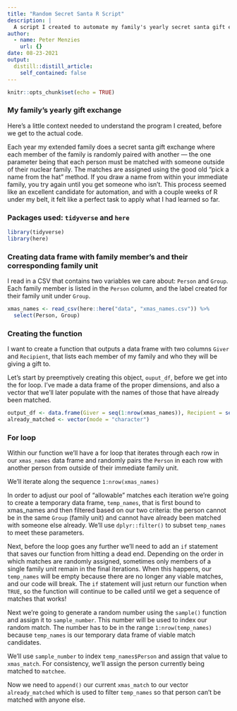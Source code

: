 ```yaml
---
title: "Random Secret Santa R Script"
description: |
  A script I created to automate my family's yearly secret santa gift exchange
author:
  - name: Peter Menzies
    url: {}
date: 08-23-2021
output:
  distill::distill_article:
    self_contained: false
---
```



```r
knitr::opts_chunk$set(echo = TRUE)
```

### My family's yearly gift exchange

Here's a little context needed to understand the program I created, before we get to the actual code. 

Each year my extended family does a secret santa gift exchange where each member of the family is randomly paired with another — the one parameter being that each person must be matched with someone outside of their nuclear family. The matches are assigned using the good old "pick a name from the hat" method. If you draw a name from within your immediate family, you try again until you get someone who isn't. This process seemed like an excellent candidate for automation, and with a couple weeks of R under my belt, it felt like a perfect task to apply what I had learned so far.

### Packages used: `tidyverse` and `here`

```r
library(tidyverse)
library(here)
```


### Creating data frame with family member's and their corresponding family unit

I read in a CSV that contains two variables we care about: `Person` and `Group`. Each family member is listed in the `Person` column, and the label created for their family unit under `Group`. 

```r
xmas_names <- read_csv(here::here("data", "xmas_names.csv")) %>% 
  select(Person, Group) 
```

### Creating the function

I want to create a function that outputs a data frame with two columns `Giver` and `Recipient`, that lists each member of my family and who they will be giving a gift to. 

Let's start by preemptively creating this object, `ouput_df`, before we get into the for loop. I've made a data frame of the proper dimensions, and also a vector that we'll later populate with the names of those that have already been matched.

```r
output_df <- data.frame(Giver = seq(1:nrow(xmas_names)), Recipient = seq(1:nrow(xmas_names)))
already_matched <- vector(mode = "character")
```

### For loop

Within our function we'll have a for loop that iterates through each row in our `xmas_names` data frame and randomly pairs the `Person` in each row with another person from outside of their immediate family unit. 

We'll iterate along the sequence `1:nrow(xmas_names)` 

In order to adjust our pool of "allowable" matches each iteration we're going to create a temporary data frame, `temp_names`, that is first bound to xmas_names and then filtered based on our two criteria: the person cannot be in the same `Group` (family unit) and cannot have already been matched with someone else already. We'll use `dplyr::filter()` to subset `temp_names` to meet these parameters.

Next, before the loop goes any further we'll need to add an `if` statement that saves our function from hitting a dead end. Depending on the order in which matches are randomly assigned, sometimes only members of a single family unit remain in the final iterations. When this happens, our `temp_names` will be empty because there are no longer any viable matches, and our code will break. The `if` statement will just return our function when `TRUE`, so the function will continue to be called until we get a sequence of matches that works!

Next we're going to generate a random number using the `sample()` function and assign it to `sample_number`. This number will be used to index our random match. The number has to be in the range `1:nrow(temp_names)` because `temp_names` is our temporary data frame of viable match candidates. 

We'll use `sample_number` to index `temp_names$Person` and assign that value to `xmas_match`. For consistency, we'll assign the person currently being matched to `matchee`.

Now we need to `append()` our current `xmas_match` to our vector `already_matched` which is used to filter `temp_names` so that person can't be matched with anyone else.



```r

```



